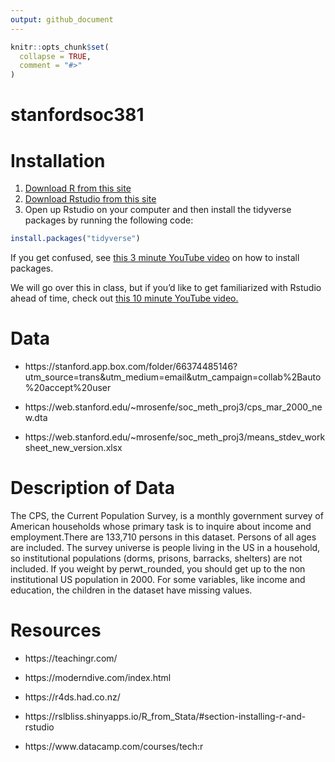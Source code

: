 ```yaml
---
output: github_document
---
```


<!-- README.md is generated from README.Rmd. Please edit that file -->

```r
knitr::opts_chunk$set(
  collapse = TRUE,
  comment = "#>"
) 
```
# stanfordsoc381

# Installation

1. [Download R from this site](https://cran.r-project.org/)
2. [Download Rstudio from this site](https://www.rstudio.com/products/rstudio/download/#download)
3. Open up Rstudio on your computer and then install the tidyverse packages by running the following code: 

```r
install.packages("tidyverse")
```

If you get confused, see [this 3 minute YouTube video](https://www.youtube.com/watch?v=u1r5XTqrCTQ) on how to install packages.

We will go over this in class, but if you'd like to get familiarized with Rstudio ahead of time, check out [this 10 minute YouTube video.](https://www.youtube.com/watch?v=lTTJPRwnONE&list=PLLxj8fULvXwGOf8uHlL4Tr62oXSB5k_in&index=2)

# Data

- https://stanford.app.box.com/folder/66374485146?utm_source=trans&utm_medium=email&utm_campaign=collab%2Bauto%20accept%20user

- https://web.stanford.edu/~mrosenfe/soc_meth_proj3/cps_mar_2000_new.dta

- https://web.stanford.edu/~mrosenfe/soc_meth_proj3/means_stdev_worksheet_new_version.xlsx

# Description of Data

The CPS, the Current Population Survey, is a monthly government survey of American households whose primary task is to inquire about income and employment.There are 133,710 persons in this dataset. Persons of all ages are included. The survey universe is people living in the US in a household, so institutional populations (dorms, prisons, barracks, shelters) are not included. If you weight by perwt_rounded, you should get up to the non institutional US population in 2000. For some variables, like income and education, the children in the dataset have missing values.

# Resources

- https://teachingr.com/

- https://moderndive.com/index.html

- https://r4ds.had.co.nz/

- https://rslbliss.shinyapps.io/R_from_Stata/#section-installing-r-and-rstudio

- https://www.datacamp.com/courses/tech:r

